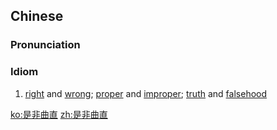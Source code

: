 ==Chinese==
{{zh-forms|type=22}}

===Pronunciation===
{{zh-pron
|m=shìfēiqūzhí
|c=si6 fei1 kuk1 zik6
|cat=cy
}}

===Idiom===
{{zh-idiom}}

# [[right]] and [[wrong]]; [[proper]] and [[improper]]; [[truth]] and [[falsehood]]

[[ko:是非曲直]]
[[zh:是非曲直]]